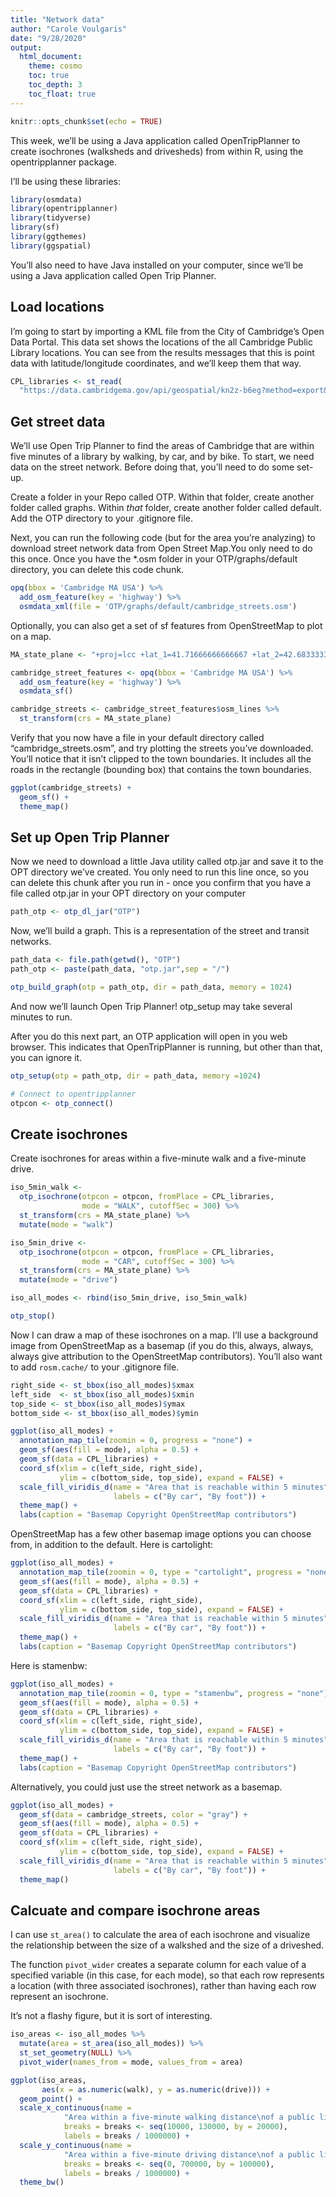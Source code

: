 ```yaml
---
title: "Network data"
author: "Carole Voulgaris"
date: "9/28/2020"
output: 
  html_document:
    theme: cosmo
    toc: true
    toc_depth: 3
    toc_float: true
---
```


```r
knitr::opts_chunk$set(echo = TRUE)
```

This week, we'll be using a Java application called OpenTripPlanner to create isochrones (walksheds and drivesheds) from within R, using the opentripplanner package.

I'll be using these libraries:

```r
library(osmdata)
library(opentripplanner)
library(tidyverse)
library(sf)
library(ggthemes)
library(ggspatial)
```

You'll also need to have Java installed on your computer, since we'll be using a Java application called Open Trip Planner.

## Load locations

I'm going to start by importing a KML file from the City of Cambridge's Open Data Portal. This data set shows the locations of the all Cambridge Public Library locations. You can see from the results messages that this is point data with latitude/longitude coordinates, and we'll keep them that way.

```r
CPL_libraries <- st_read(
  "https://data.cambridgema.gov/api/geospatial/kn2z-b6eg?method=export&format=KML")
```

## Get street data

We'll use Open Trip Planner to find the areas of Cambridge that are within five minutes of a library by walking, by car, and by bike. To start, we need data on the street network. Before doing that, you'll need to do some set-up.

Create a folder in your Repo called OTP. Within that folder, create another folder called graphs. Within *that* folder, create another folder called default. Add the OTP directory to your .gitignore file.

Next, you can run the following code (but for the area you're analyzing) to download street network data from Open Street Map.You only need to do this once. Once you have the *.osm folder in your OTP/graphs/default directory, you can delete this code chunk.

```r
opq(bbox = 'Cambridge MA USA') %>%
  add_osm_feature(key = 'highway') %>%
  osmdata_xml(file = 'OTP/graphs/default/cambridge_streets.osm')
```

Optionally, you can also get a set of sf features from OpenStreetMap to plot on a map.

```r
MA_state_plane <- "+proj=lcc +lat_1=41.71666666666667 +lat_2=42.68333333333333 +lat_0=41 +lon_0=-71.5 +x_0=200000 +y_0=750000 +ellps=GRS80 +units=m +no_defs"

cambridge_street_features <- opq(bbox = 'Cambridge MA USA') %>%
  add_osm_feature(key = 'highway') %>%
  osmdata_sf()

cambridge_streets <- cambridge_street_features$osm_lines %>%
  st_transform(crs = MA_state_plane)
```

Verify that you now have a file in your default directory called "cambridge_streets.osm", and try plotting the streets you've downloaded. You'll notice that it isn't clipped to the town boundaries. It includes all the roads in the rectangle (bounding box) that contains the town boundaries.

```r
ggplot(cambridge_streets) +
  geom_sf() +
  theme_map()
```

## Set up Open Trip Planner

Now we need to download a little Java utility called otp.jar and save it to the OPT directory we've created. You only need to run this line once, so you can delete this chunk after you run in - once you confirm that you have a file called otp.jar in your OPT directory on your computer

```r
path_otp <- otp_dl_jar("OTP")
```


Now, we'll build a graph. This is a representation of the street and transit networks.

```r
path_data <- file.path(getwd(), "OTP")
path_otp <- paste(path_data, "otp.jar",sep = "/")

otp_build_graph(otp = path_otp, dir = path_data, memory = 1024) 
```

And now we'll launch Open Trip Planner! otp_setup may take several minutes to run.

After you do this next part, an OTP application will open in you web browser. This indicates that OpenTripPlanner is running, but other than that, you can ignore it.

```r
otp_setup(otp = path_otp, dir = path_data, memory =1024)

# Connect to opentripplanner
otpcon <- otp_connect()

```

## Create isochrones

Create isochrones for areas within a five-minute walk and a five-minute drive.

```r
iso_5min_walk <- 
  otp_isochrone(otpcon = otpcon, fromPlace = CPL_libraries, 
                mode = "WALK", cutoffSec = 300) %>%
  st_transform(crs = MA_state_plane) %>%
  mutate(mode = "walk")

iso_5min_drive <- 
  otp_isochrone(otpcon = otpcon, fromPlace = CPL_libraries, 
                mode = "CAR", cutoffSec = 300) %>%
  st_transform(crs = MA_state_plane) %>%
  mutate(mode = "drive")

iso_all_modes <- rbind(iso_5min_drive, iso_5min_walk)

otp_stop()
```

Now I can draw a map of these isochrones on a map. I'll use a background image from OpenStreetMap as a basemap (if you do this, always, always, always give attribution to the OpenStreetMap contributors). You'll also want to add `rosm.cache/` to your .gitignore file.

```r
right_side <- st_bbox(iso_all_modes)$xmax
left_side  <- st_bbox(iso_all_modes)$xmin
top_side <- st_bbox(iso_all_modes)$ymax
bottom_side <- st_bbox(iso_all_modes)$ymin

ggplot(iso_all_modes) +
  annotation_map_tile(zoomin = 0, progress = "none") +
  geom_sf(aes(fill = mode), alpha = 0.5) +
  geom_sf(data = CPL_libraries) +
  coord_sf(xlim = c(left_side, right_side), 
           ylim = c(bottom_side, top_side), expand = FALSE) +
  scale_fill_viridis_d(name = "Area that is reachable within 5 minutes",
                       labels = c("By car", "By foot")) +
  theme_map() +
  labs(caption = "Basemap Copyright OpenStreetMap contributors")
```

OpenStreetMap has a few other basemap image options you can choose from, in addition to the default. Here is cartolight:

```r
ggplot(iso_all_modes) +
  annotation_map_tile(zoomin = 0, type = "cartolight", progress = "none") +
  geom_sf(aes(fill = mode), alpha = 0.5) +
  geom_sf(data = CPL_libraries) +
  coord_sf(xlim = c(left_side, right_side), 
           ylim = c(bottom_side, top_side), expand = FALSE) +
  scale_fill_viridis_d(name = "Area that is reachable within 5 minutes",
                       labels = c("By car", "By foot")) +
  theme_map() +
  labs(caption = "Basemap Copyright OpenStreetMap contributors")
```

Here is stamenbw:

```r
ggplot(iso_all_modes) +
  annotation_map_tile(zoomin = 0, type = "stamenbw", progress = "none") +
  geom_sf(aes(fill = mode), alpha = 0.5) +
  geom_sf(data = CPL_libraries) +
  coord_sf(xlim = c(left_side, right_side), 
           ylim = c(bottom_side, top_side), expand = FALSE) +
  scale_fill_viridis_d(name = "Area that is reachable within 5 minutes",
                       labels = c("By car", "By foot")) +
  theme_map() +
  labs(caption = "Basemap Copyright OpenStreetMap contributors")
```

Alternatively, you could just use the street network as a basemap.

```r
ggplot(iso_all_modes) +
  geom_sf(data = cambridge_streets, color = "gray") +
  geom_sf(aes(fill = mode), alpha = 0.5) +
  geom_sf(data = CPL_libraries) +
  coord_sf(xlim = c(left_side, right_side), 
           ylim = c(bottom_side, top_side), expand = FALSE) +
  scale_fill_viridis_d(name = "Area that is reachable within 5 minutes",
                       labels = c("By car", "By foot")) +
  theme_map() 
```

## Calcuate and compare isochrone areas

I can use `st_area()` to calculate the area of each isochrone and visualize the relationship between the size of a walkshed and the size of a driveshed.

The function `pivot_wider` creates a separate column for each value of a specified variable (in this case, for each mode), so that each row represents a location (with three associated isochrones), rather than having each row represent an isochrone.

It's not a flashy figure, but it is sort of interesting. 

```r
iso_areas <- iso_all_modes %>%
  mutate(area = st_area(iso_all_modes)) %>%
  st_set_geometry(NULL) %>%
  pivot_wider(names_from = mode, values_from = area) 

ggplot(iso_areas, 
       aes(x = as.numeric(walk), y = as.numeric(drive))) +
  geom_point() +
  scale_x_continuous(name = 
            "Area within a five-minute walking distance\nof a public library\n(square km)",
            breaks = breaks <- seq(10000, 130000, by = 20000),
            labels = breaks / 1000000) +
  scale_y_continuous(name = 
            "Area within a five-minute driving distance\nof a public library\n(square km)",
            breaks = breaks <- seq(0, 700000, by = 100000),
            labels = breaks / 1000000) +
  theme_bw()

```
